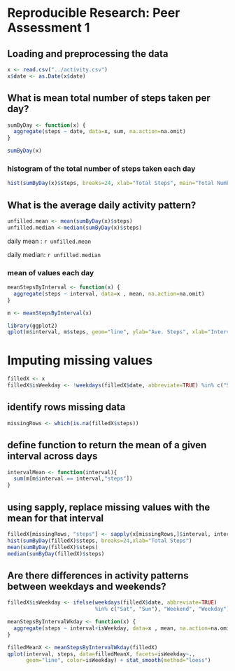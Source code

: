 # Reproducible Research: Peer Assessment 1


## Loading and preprocessing the data
```r
x <- read.csv("../activity.csv")
x$date <- as.Date(x$date)

```
## What is mean total number of steps taken per day?
```r

sumByDay <- function(x) {
  aggregate(steps ~ date, data=x, sum, na.action=na.omit)
}

sumByDay(x)
```
### histogram of the total number of steps taken each day
```r

hist(sumByDay(x)$steps, breaks=24, xlab="Total Steps", main="Total Number of Steps Taken")
```
## What is the average daily activity pattern?
```r
unfilled.mean <- mean(sumByDay(x)$steps)
unfilled.median <-median(sumByDay(x)$steps)
```
   daily mean : `r unfilled.mean`
   
   daily median: `r unfilled.median`

### mean of values each day 
```r

meanStepsByInterval <- function(x) {
  aggregate(steps ~ interval, data=x , mean, na.action=na.omit)
}

m <- meanStepsByInterval(x)

library(ggplot2)
qplot(m$interval, m$steps, geom="line", ylab="Ave. Steps", xlab="Interval")
```

# Imputing missing values
```r
filledX <- x
filledX$isWeekday <- !weekdays(filledX$date, abbreviate=TRUE) %in% c("Sat", "Sun")

```
## identify rows missing data
```r
missingRows <- which(is.na(filledX$steps))
```
## define function to return the mean of a given interval across days
```r
intervalMean <- function(interval){
  sum(m[m$interval == interval,"steps"])
}
```
## using sapply, replace missing values with the mean for that interval
```r
filledX[missingRows, "steps"] <- sapply(x[missingRows,]$interval, intervalMean)
hist(sumByDay(filledX)$steps, breaks=24,xlab="Total Steps")
mean(sumByDay(filledX)$steps)
median(sumByDay(filledX)$steps)
```

## Are there differences in activity patterns between weekdays and weekends?
```r
filledX$isWeekday <- ifelse(weekdays(filledX$date, abbreviate=TRUE)
                            %in% c("Sat", "Sun"), "Weekend", "Weekday")

meanStepsByIntervalWkday <- function(x) {
  aggregate(steps ~ interval+isWeekday, data=x , mean, na.action=na.omit)
}

filledMeanX <- meanStepsByIntervalWkday(filledX)
qplot(interval, steps, data=filledMeanX, facets=isWeekday~., 
      geom="line", color=isWeekday) + stat_smooth(method="loess")
```